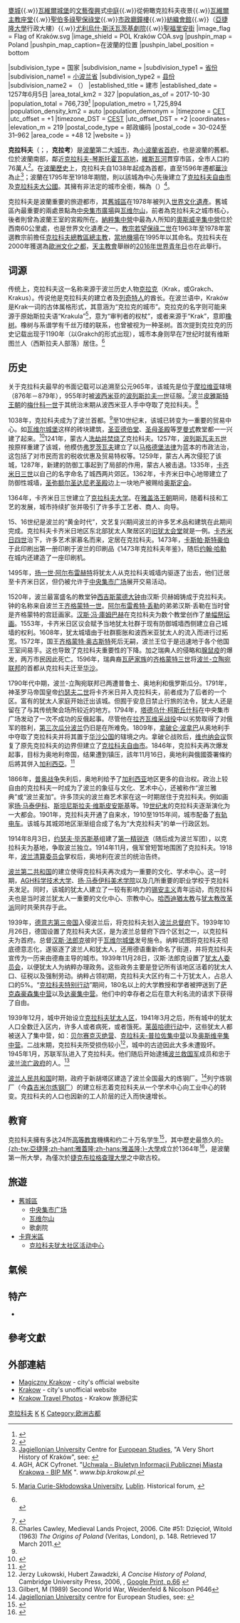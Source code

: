 {{NoteTA
|G1=Popes
}}
{{Infobox settlement
|name = 克拉科夫
|native_name = {{lang|pl|Kraków}}
|official_name = 克拉科夫王家首都市<br>{{lang|pl|Stołeczne Królewskie Miasto Kraków}}
|nickname = 
|motto = 
|settlement_type = [[波兰城市列表|市]]、[[县_(波兰)|都市縣]]、[[省_(波蘭)|省治]]
|total_type = 全市
|image_skyline = {{Photomontage
 |color=#ffffff
 | photo1a = KościółMariacki-POL, Kraków.jpg
 | photo1b = Barbakan Kraków-852.JPG
 | photo1c = Wawel Krakow June 2006 003.jpg
 | photo2a = Night view of Cracow.jpg
 | photo3a = XII, XIV, XIX, Kraków.jpg
 | photo3b = Kościół p.w. św. Piotra i Pawła, Kraków.jpg
 | photo3c = 6887vik Kraków w obrębie Plant. Rynek. Foto Barbara Maliszewska.jpg
 | photo4a = Sukiennice Wieczorem.jpg 
 | photo5a = Collegium Novum Kraków 001.JPG
 | photo5b = Kraków - Juliusz Słowacki Theatre by night 01.jpg
 | photo5c = Kraków Old Town at dusk (9159202954).jpg
 | spacing = 2
 | border = 0
 | size = 266
 }}
|imagesize = <!--default-->
|image_caption = 從左到右往下依序：[[圣母圣殿_(克拉科夫)|聖母聖殿]]{{.w}}[[克拉科夫瓮城|甕城]]{{.w}}[[瓦維爾城堡|瓦維爾城堡]]的[[文藝復興建築|文藝復興]]式[[中庭|中庭]]{{.w}}從{{link-en|克拉庫斯丘|Krakus Mound}}俯瞰克拉科夫夜景{{.w}}[[瓦維爾主教座堂|瓦維爾主教座堂]]{{.w}}[[圣伯多禄圣保禄堂_(克拉科夫)|聖伯多祿聖保祿堂]]{{.w}}[[市政厅钟楼_(克拉科夫)|市政廳鐘樓]]{{.w}}[[纺织会馆_(克拉科夫)|紡織會館]]{{.w}}{{link-en|新學院 (克拉科夫)|Collegium Novum|新學院}}（[[亞捷隆大學|亞捷隆大學]]行政大樓）{{.w}}[[尤利烏什·斯沃瓦茨基劇院|尤利烏什·斯沃瓦茨基劇院]]{{.w}}[[聖福里安街|聖福里安街]]
|image_flag = Flag of Kraków.svg
|image_shield = POL Kraków COA.svg
|pushpin_map = Poland
|pushpin_map_caption=在波蘭的位置
|pushpin_label_position = bottom

|subdivision_type = 国家
|subdivision_name = {{POL}}
|subdivision_type1 = [[波兰省份|省份]]
|subdivision_name1 = [[小波兰省|小波兰省]]
|subdivision_type2 = [[县_(波兰)|县份]]
|subdivision_name2 = （{{link-en|擁有縣權力的市|City with powiat rights}}）
|established_title = 建市
|established_date = 1257年6月5日
|area_total_km2 = 327
|population_as_of = 2017-10-30
|population_total = 766,739<ref>{{cite web|url=http://stat.gov.pl/obszary-tematyczne/ludnosc/ludnosc/powierzchnia-i-ludnosc-w-przekroju-terytorialnym-w-2017-r-,7,14.html|title=Powierzchnia i ludność w przekroju terytorialnym w 2017 r.|publisher=Główny Urząd Statystyczny|date=2017-10-30|accessdate=2017-12-12|archive-date=2017-11-30|archive-url=https://web.archive.org/web/20171130091045/http://stat.gov.pl/obszary-tematyczne/ludnosc/ludnosc/powierzchnia-i-ludnosc-w-przekroju-terytorialnym-w-2017-r-,7,14.html|dead-url=no}}</ref>
|population_metro = 1,725,894
|population_density_km2 = auto
|population_demonym = 
|timezone = [[欧洲中部时间|CET]]
|utc_offset = +1
|timezone_DST = [[欧洲中部时间|CEST]]
|utc_offset_DST = +2
|coordinates={{coord|region:PL|display=it}}
|elevation_m = 219
|postal_code_type = 邮政编码
|postal_code = 30-024至31–962
|area_code = +48 12
|website = {{url|http://www.krakow.pl/}}
}}

'''克拉科夫'''（{{lang-pl|Kraków}}{{IPA-pl|ˈkrakuf||Pl-Krak%C3%B3w.ogg}}；{{lang-de|Krakau}}，'''克拉考'''）是[[波蘭|波蘭]]第二大[[城市|城市]]，為[[小波蘭省|小波蘭省]][[首府|首府]]，也是波蘭的舊都。位於波蘭南部，鄰近[[克拉科夫-琴斯托霍瓦高地|克拉科夫-琴斯托霍瓦高地]]，[[維斯瓦河|維斯瓦河]]貫穿市區，全市人口約76萬人<ref>{{Cite web |url=http://krakow.stat.gov.pl/ |title=Urzad Statystyczny w Krakowie – Stan ludności 2014. |accessdate=2016-08-06 |archive-date=2020-11-01 |archive-url=https://web.archive.org/web/20201101071307/https://krakow.stat.gov.pl/ |dead-url=no }}</ref>。在[[波蘭歷史|波蘭歷史]]上，克拉科夫自1038年起成為首都，直至1596年遷都[[華沙|華沙]]為止<ref name="warsaw-capital-1596">[[Jagiellonian_University|Jagiellonian University]] Centre for [[European_studies|European Studies]], "A Very Short History of Kraków", see: {{cite web|url=http://www.ces.uj.edu.pl/european/krakow/krakow_history.htm|title=1596 administrative capital, the tiny village of Warsaw|accessdate=2007-05-12|archiveurl=https://web.archive.org/web/20090312094359/http://www.ces.uj.edu.pl/european/krakow/krakow_history.htm|archivedate=2009-03-12|deadurl=yes}}</ref>；波蘭在1795年至1918年{{link-en|波蘭歷史 (1795年–1918年)|History of Poland (1795–1918)|亡國}}期間，則以該城為中心先後建立了[[克拉科夫自由市|克拉科夫自由市]]及[[克拉科夫大公國|克拉科夫大公國]]。其擁有非法定的城市全銜，稱為'''{{link-pl|克拉科夫王家首都市|Stołeczne Królewskie Miasto Kraków}}'''（{{lang|pl|Stołeczne Królewskie Miasto Kraków}}）<ref name="bip.krakow-UCHWAŁA">AGH, ACK Cyfronet. "[https://www.bip.krakow.pl/?dok_id=167&sub_dok_id=167&sub=uchwala&query=id=16203&typ=u Uchwala - Biuletyn Informacji Publicznej Miasta Krakowa - BIP MK] {{Wayback|url=https://www.bip.krakow.pl/?dok_id=167&sub_dok_id=167&sub=uchwala&query=id=16203&typ=u |date=20201215011645 }}". ''www.bip.krakow.pl''.</ref>。

克拉科夫是波蘭重要的旅遊都市，其[[克拉科夫老城|舊城區]]在1978年被列入[[世界文化遺產|世界文化遺產]]。舊城區內最重要的兩處景點為[[中央集市广场_(克拉科夫)|中央集市廣場]]與[[瓦维尔山|瓦维尔山]]，前者為克拉科夫之城市核心，後者則曾為波蘭王室的宮殿所在。[[納粹集中營|納粹集中營]]中最為人所知的[[奧斯威辛集中營|奧斯威辛集中營]]位於西南60公里處，也是世界文化遺產之一。[[教宗若望保祿二世|教宗若望保祿二世]]在1963年至1978年當選教宗前擔任[[天主教克拉科夫总教区|克拉科夫總教區總主教]]，[[克拉科夫若望保祿二世國際機場|當地機場]]在1995年以其命名。克拉科夫在2000年獲選為[[歐洲文化之都|歐洲文化之都]]，[[天主教會|天主教會]]舉辦的[[2016年世界青年日|2016年世界青年日]]也在此舉行。

== 词源 ==
传统上，克拉科夫这一名称来源于波兰历史人物[[克拉庫斯|克拉克]]（Krak，或Grakch、Krakus）。传说他是克拉科夫的建立者及[[列奇特人|列奇特人]]的酋长。在波兰语中，Kraków是Krak一词的古体属格形式，其意涵为“克拉克的城市”。克拉克的名字则可能来源于原始斯拉夫语“Krakula”<ref name="Krak or Krakus?">{{pl icon}} [[Maria_Curie-Skłodowska_University|Maria Curie-Skłodowska University]], [[Lublin|Lublin]]. Historical forum, {{cite web|url=http://www.historycy.org/index.php?showtopic=20414|title=Krak or Krakus?|accessdate=2007-06-10|archive-date=2020-12-15|archive-url=https://web.archive.org/web/20201215011649/http://www.historycy.org/index.php?showtopic=20414|dead-url=no}}</ref>，意为“审判者的权杖”，或者来源于“Krak”，意即[[栎属|橡树]]。橡树与系谱学有千丝万缕的联系，也曾被视为一种圣树。首次提到克拉克的历史记载出现于1190年（以Grakch的形式出现），城市本身则早在7世纪时就有维斯图兰人（西斯拉夫人部落）居住。<ref name="History">{{cite web |url=http://www.krakow.pl/en/miasto/?id=dzieje.html |title=Our City. History of Kraków (archaeological findings) |author=The Municipality Of Kraków, Press Office |year=2008 |accessdate=2007-09-11 |deadurl=yes |archiveurl=https://web.archive.org/web/20070219135248/http://www.krakow.pl/en/miasto/?id=dzieje.html |archivedate=2007-02-19 }}<br />{{cite web|url=http://www.krakow-info.com/history.htm|title=History of Kraków|publisher=Krakow Info|author=Marek Strzala|accessdate=2012-12-23|archive-date=2013-01-09|archive-url=https://web.archive.org/web/20130109210713/http://www.krakow-info.com/history.htm|dead-url=no}}</ref>
== 历史 ==
关于克拉科夫最早的书面记载可以追溯至公元965年，该城先是位于[[摩拉維亞|摩拉维亚]]辖境（876年－879年），955年时被[[波希米亚|波西米亚]]的[[波列斯拉夫一世|波列斯拉夫一世]]征服。<ref name="krakow.pl-2">{{cite web|url=http://www.krakow.pl/english/5423,artykul,history.html|title=History of Kraków|author=Magiczny Kraków|date=May 2012|publisher=Official website of the City of Kraków|accessdate=2012-12-23|archive-date=2020-11-23|archive-url=https://web.archive.org/web/20201123072331/http://www.krakow.pl/english/5423,artykul,history.html|dead-url=no}}</ref>波兰[[皮雅斯特王朝|皮雅斯特王朝]]的[[梅什科一世|梅什科一世]]于其统治末期从波西米亚人手中夺取了克拉科夫。<ref name="Cawley">Charles Cawley, {{MLCC|warning=1|url=http://fmg.ac/Projects/MedLands/POLAND.htm#MieszkoIdied992|title=Poland. Mieszko I, 966–992.|title-date=August 2012|date=August 2012}} Medieval Lands Project, 2006. Cite #51: Dzięcioł, Witold (1963) ''The Origins of Poland'' (Veritas, London), p. 148. Retrieved 17 March 2011.</ref>

1038年，克拉科夫成为了波兰首都。<ref name="History"/>至10世纪末，该城已转变为一重要的贸易中心。如[[瓦维尔城堡|瓦维尔城堡]]这样的砖块建筑，[[圣亚德伯堂_(克拉科夫)|圣亚德伯堂]]、[[圣母圣殿_(克拉科夫)|圣母圣殿]]等[[罗曼式建筑|罗曼式]]教堂都一一兴建了起来。<ref name="Rosik - Urbańczyk">{{cite web|url=http://christianization.hist.cam.ac.uk/regions/poland/poland-eccl-org.html|title=Poland – Ecclesiastical organisation|accessdate=2011-05-19|author=Stanisław Rosik and Przemysław Urbańczyk|archive-date=2012-07-07|archive-url=https://archive.is/20120707095202/http://christianization.hist.cam.ac.uk/regions/poland/poland-eccl-org.html|dead-url=no}}</ref>1241年，蒙古人[[蒙古入侵波蘭|洗劫并焚烧了]]克拉科夫。1257年，[[波列斯瓦夫五世|波列斯瓦夫五世]]按原样重建了该城，他模仿[[弗罗茨瓦夫|弗罗茨瓦夫]]建立了以[[马格德堡法律|马格德堡法律]]为蓝本的市政法治，这包括了对市民而言的税收优惠及贸易特权等。1259年，蒙古人再次侵犯了该城，1287年，新建的防御工事起到了局部的作用，蒙古人被击退。1335年，[[卡齐米日三世|卡齐米日三世]]以自己的名字命名了城西两片郊区。1362年，卡齐米日中心地带建立了防御性城墙，[[圣弥额尔圣达尼老圣殿|圣弥额尔圣达尼老圣殿]]边上一块地产被赐给[[奧斯定會|奥斯定会]]。

1364年，卡齐米日三世建立了[[亞捷隆大學|克拉科夫大学]]。在[[雅盖洛王朝|雅盖洛王朝]]期间，随着科技和工艺的发展，城市持续扩张并吸引了许多手工艺者、商人、向导。

15、16世纪是波兰的“黄金时代”，文艺复兴期间波兰的许多艺术品和建筑在此期间完成。克拉科夫卡齐米日地区东北部犹太人聚居区的[[舊猶太會堂|旧犹太会堂]]就是一例。[[卡齐米日四世·雅盖隆契克|卡齐米日四世]]治下，许多艺术家慕名而来，定居在克拉科夫。1473年，[[卡斯帕·斯特豪伯|卡斯帕·斯特豪伯]]于此印刷出第一册印刷于波兰的印刷品《1473年克拉科夫年鉴》，随后[[约翰·哈勒|约翰·哈勒]]在城内还建造了一座印刷机。

1495年，[[扬一世·阿尔布雷赫特|扬一世·阿尔布雷赫特]]将犹太人从克拉科夫城墙内驱逐了出去，他们迁居至卡齐米日区，但仍被允许于[[中央集市广场_(克拉科夫)|中央集市广场]]展开交易活动。

1520年，波兰最富盛名的教堂钟[[西吉斯蒙德大钟|西吉斯蒙德大钟]]由汉斯·贝赫姆铸成于克拉科夫。钟的名称来自波兰王[[齐格蒙特一世|齐格蒙特一世]]。[[阿尔布雷希特·丢勒|阿尔布雷希特·丢勒]]的弟弟汉斯·丢勒在当时曾是齐格蒙特的宫廷画家。[[汉斯·冯·庫姆巴赫|汉斯·冯·庫姆巴赫]]在克拉科夫为数个教堂创作了[[单幅祭坛画|单幅祭坛画]]。1553年，卡齐米日区议会赋予当地犹太社群于现有防御城墙西侧建立自己城墙的权利。1608年，犹太城墙由于社群膨胀和波西米亚犹太人的流入而进行过拓宽。1572年，国王[[齐格蒙特·奥古斯特|齐格蒙特·奥古斯特]]死后无嗣，波兰王位于是迅速地于各个他国王室间易手。这也导致了克拉科夫重要性的下降。加之瑞典人的侵略和[[腺鼠疫|腺鼠疫]]的爆发，两万市民因此死亡。1596年，瑞典裔[[瓦薩王朝|瓦萨家族]]的[[齐格蒙特三世|齐格蒙特三世]]将[[波兰-立陶宛联邦|波兰-立陶宛联邦]]的首都从克拉科夫迁至[[华沙|华沙]]。

1790年代中期，波兰-立陶宛联邦已两遭普鲁士、奥地利和俄罗斯瓜分。1791年，神圣罗马帝国皇帝[[约瑟夫二世_(神圣罗马帝国)|约瑟夫二世]]将卡齐米日并入克拉科夫，前者成为了后者的一个区。富有的犹太人家庭开始迁出该城。但囿于安息日禁止行旅的法令，犹太人还是留在了与其传统聚会场所较近的地方。1794年，[[塔德乌什·柯斯丘什科|塔德乌什·柯斯丘什科]]在中央集市广场发动了一次不成功的反俄起事。尽管他在[[拉齐瓦维采战役|拉齐瓦维采战役]]中以劣势取得了对俄军的胜利，[[第三次瓜分波兰|第三次瓜分波兰]]仍旧是在所难免。1809年，[[拿破仑一世|拿破仑·波拿巴]]从奥地利手中夺取了克拉科夫并将其置于[[華沙公國|华沙公国]]的辖境之内。拿破仑战败后，[[维也纳会议|维也纳会议]]恢复了原先克拉科夫的边界但建立了[[克拉科夫自由市|克拉科夫自由市]]。1846年，克拉科夫再次爆发起事，目标为奥地利帝国，结果遭到镇压，該年11月16日，奥地利與俄國簽署條約后將其併入[[加利西亚_(东欧)|加利西亞]]。<ref> {{Cite book | author = Richard J. Evans著、胡利平譯 | title = 1815-1914競逐權力 | location = 北京 | publisher = 中信出版社 | date = 2018年12月 | pages =241 | ISBN = 978-7-5086-9650-8 | accessdate = 2020年7月29日  | language =zh}}</ref>

1866年，[[普奥战争|普奥战争]]失利后，奥地利给予了[[加利西亚_(东欧)|加利西亚]]地区更多的自治权。政治上较自由的克拉科夫一时成为了波兰的象征与文化、艺术中心，还被称作“波兰雅典”或“波兰麦加”。许多顶尖的波兰裔艺术家在这一时期居住于克拉科夫。例如画家[[扬·马泰伊科|扬·马泰伊科]]、[[斯坦尼斯拉夫·维斯皮安斯基|斯坦尼斯拉夫·维斯皮安斯基]]等。19[[世紀末|世纪末]]的克拉科夫逐渐演化为一大都会。1901年，克拉科夫开通了自来水，1910至1915年间，城市配备了[[克拉科夫電車|有轨电车]]。该城与其城郊地区渐渐组合成了名为“大克拉科夫”的单一行政区划。

1914年8月3日，[[约瑟夫·毕苏斯基|约瑟夫·毕苏斯基]]组建了[[第一精锐连|第一精锐连]]（随后成为波兰军团），以克拉科夫为基地，争取波兰独立。1914年11月，俄军曾短暂地围困了克拉科夫。1918年，[[波兰清算委员会|波兰清算委员会]]掌权后，奥地利在波兰的统治告终。

[[波兰第二共和国|波兰第二共和国]]的建立使得克拉科夫再次成为一重要的文化、学术中心。这一时期，[[AGH科学技术大学|AGH科学技术大学]]、[[扬·马泰伊科美术学院|扬·马泰伊科美术学院]]以及几所重要的职业学校于克拉科夫发足。同时，该城的犹太人建立了一较有影响力的[[锡安主义|锡安主义]]青年运动，而克拉科夫也是当时波兰犹太人一重要的文化中心、宗教中心。[[哈西迪猶太教|哈西迪猶太教]]与[[猶太教改革派|犹太教改革派]]同时共荣共存于此。

1939年，[[納粹德國|德意志第三帝国]]入侵波兰后，将克拉科夫划入[[波蘭總督府|波兰总督府]]下。1939年10月26日，德国设置了克拉科夫大区，是为波兰总督府下四个区划之一，以克拉科夫为首府。总督[[漢斯·法郎克|汉斯·法郎克]]彼时于[[瓦維爾城堡|瓦维尔城堡]]发号施令。纳粹试图将克拉科夫彻底德意志化，遂驱逐了波兰人和犹太人，还用德语重新命名了街道，并将克拉科夫宣传为一历来由德裔主导的城市。1939年11月28日，汉斯·法郎克设置了[[犹太人委员会|犹太人委员会]]，以便犹太人为纳粹办理政务。这些政务主要是登记所有该地区活着的犹太人口、征税以及强制劳动。纳粹占领初期，克拉科夫大区约有二十万犹太人，占总人口的5%。“[[克拉科夫特别行动|克拉科夫特别行动]]”期间，180名以上的大学教授和学者被押送到了[[萨克森豪森集中营|萨克森豪森集中营]]以及[[达豪集中营|达豪集中营]]。他们中的幸存者之后在意大利名流的请求下获得了自由。

1939年12月，城中开始设立[[克拉科夫猶太人區|克拉科夫犹太人区]]，1941年3月之后，所有城中的犹太人口全数迁入区内，许多人或者病死，或者饿死。[[莱茵哈德行动|莱茵哈德行动]]中，这些犹太人都被送入了集中营，如：[[贝尔赛克灭绝营|贝尔赛克灭绝营]]、[[克拉科夫-普拉佐集中营|克拉科夫-普拉佐集中营]]以及[[奥斯威辛集中营|奥斯维辛集中营]]。二战末期，克拉科夫所受损伤较小<ref name="LukZaw">Jerzy Lukowski, Hubert Zawadzki, ''A Concise History of Poland'', Cambridge University Press, 2006, {{ISBN|0-521-85332-X}}, [https://books.google.com/books?id=HMylRh-wHWEC&pg=PA66&dq=Krakow+World+War+damage&as_brr=3&ei=euwGR86wEoiS7gLiyKWBAg&sig=fdYllo4AaUp_anVJiFIy9o2YuUg Google Print, p.66] {{Wayback|url=https://books.google.com/books?id=HMylRh-wHWEC&pg=PA66&dq=Krakow+World+War+damage&as_brr=3&ei=euwGR86wEoiS7gLiyKWBAg&sig=fdYllo4AaUp_anVJiFIy9o2YuUg |date=20201215011659 }}</ref>，城中的古迹因此大多未遭毁坏。1945年1月，苏联军队进入了克拉科夫。他们随后开始逮捕[[波蘭救國軍|波兰救国军]]成员和忠于[[波蘭流亡政府|波兰流亡政府]]的人。<ref>Gilbert, M (1989) Second World War, Weidenfeld & Nicolson P646</ref>

[[波兰人民共和国|波兰人民共和国]]时期，政府于新胡塔区建造了波兰全国最大的炼钢厂。<ref name="krakow_history">[[Jagiellonian_University|Jagiellonian University]] centre for European Studies, see: {{cite web |url=http://www.ces.uj.edu.pl/european/krakow/krakow_history.htm |title="Worker's paradise" of concrete |accessdate=2007-05-12 |deadurl=yes |archiveurl=https://web.archive.org/web/20090312094359/http://www.ces.uj.edu.pl/european/krakow/krakow_history.htm |archivedate=2009-03-12 }}</ref>列宁炼钢厂（今[[森吉米尔炼钢厂|森吉米尔炼钢厂]]）的建立标志着克拉科夫从一个学术中心向工业中心的转变。克拉科夫的人口也因新的工人阶层的迁入而快速增长。

== 教育 ==
克拉科夫擁有多达24所[[高等教育|高等教育]]機構和约二十万名学生<ref>{{cite web|title=Study in Krakow, city of colours|url=http://www.study-krakow.com/about_krakow/|publisher=krakow.pl|accessdate=2013-05-14|archive-date=2020-12-11|archive-url=https://web.archive.org/web/20201211231758/http://www.study-krakow.com/about_krakow/|dead-url=no}}</ref>，其中歷史最悠久的[[亞捷隆大學|-{zh-tw:亞捷隆;zh-hant:雅蓋隆;zh-hans:雅盖隆;}-大學]]成立於1364年<ref>{{cite web|url=http://www.en.uj.edu.pl/en_US/about-university/history|title=History - UJ|website=www.en.uj.edu.pl|accessdate=2018-06-11|archive-date=2020-10-23|archive-url=https://web.archive.org/web/20201023002519/https://en.uj.edu.pl/en_US/about-university/history|dead-url=no}}</ref>，是波蘭第一所大學，為僅次於[[捷克|捷克]][[布拉格查理大學|布拉格查理大學]]之中歐古校。

== 旅遊 ==
* [[克拉科夫老城|舊城區]]
** [[中央集市广场_(克拉科夫)|中央集市广场]]
** [[瓦维尔山|瓦维尔山]]
** 歌劇院
* [[卡齊米區|卡齊米區]]
** [[克拉科夫犹太社区活动中心|克拉科夫犹太社区活动中心]]

{{wide image|Cracow view1.jpg|1000px|align-cap=center|克拉科夫的天際線}}

== 氣候 ==
{{Weather box
|location= 克拉科夫(1981–2010)
|metric first= Yes
|single line= Yes
|Jan record high C = 15.0
|Feb record high C = 19.4
|Mar record high C = 23.0
|Apr record high C = 30.0
|May record high C = 32.6
|Jun record high C = 33.7
|Jul record high C = 35.5
|Aug record high C = 37.3
|Sep record high C = 30.2
|Oct record high C = 27.1
|Nov record high C = 20.5
|Dec record high C = 19.3
|Jan high C= 1.0
|Feb high C= 2.5
|Mar high C= 7.5
|Apr high C= 14.0
|May high C= 19.4
|Jun high C= 21.9
|Jul high C= 24.2
|Aug high C= 23.7
|Sep high C= 18.4
|Oct high C= 13.6
|Nov high C= 6.5
|Dec high C= 1.8
|year high C= 12.9
|Jan mean C = -2.0
|Feb mean C = -0.6
|Mar mean C =  3.3
|Apr mean C =  8.8
|May mean C = 14.4
|Jun mean C = 17.0
|Jul mean C = 19.2
|Aug mean C = 18.4
|Sep mean C = 13.8
|Oct mean C = 9.1
|Nov mean C = 3.4
|Dec mean C = -0.7
|year mean C= 8.7
|Jan low C= -4.9
|Feb low C= -4.0
|Mar low C= 0.6
|Apr low C= 3.9
|May low C= 8.8
|Jun low C= 11.9
|Jul low C= 13.7
|Aug low C= 13.2
|Sep low C= 9.3
|Oct low C= 4.8
|Nov low C= 0.3
|Dec low C= -3.6
|year low C= 4.4
|Jan record low C = -29.6
|Feb record low C = -27.0
|Mar record low C = -17.0
|Apr record low C = -7.0
|May record low C = -4.0
|Jun record low C = -3.8
|Jul record low C =  3.0
|Aug record low C =  4.0
|Sep record low C = -2.0
|Oct record low C = -7.4
|Nov record low C = -17.0
|Dec record low C = -24.8
|precipitation colour=green
|Jan precipitation mm= 39
|Feb precipitation mm= 33
|Mar precipitation mm= 39
|Apr precipitation mm= 47
|May precipitation mm= 82
|Jun precipitation mm= 90
|Jul precipitation mm= 85
|Aug precipitation mm= 74
|Sep precipitation mm= 61
|Oct precipitation mm= 41
|Nov precipitation mm= 41
|Dec precipitation mm= 38
|year precipitation mm= 670

| unit precipitation days =  
| precip days colour      = 
| Jan precipitation days  = 18
| Feb precipitation days  = 17
| Mar precipitation days  = 15
| Apr precipitation days  = 15
| May precipitation days  = 15
| Jun precipitation days  = 16
| Jul precipitation days  = 14
| Aug precipitation days  = 13
| Sep precipitation days  = 13
| Oct precipitation days  = 13
| Nov precipitation days  = 17
| Dec precipitation days  = 20
| year precipitation days = 186

| unit rain days =  
| Jan rain days  =8
| Feb rain days  =7
| Mar rain days  =10
| Apr rain days  =14
| May rain days  =15
| Jun rain days  =16
| Jul rain days  =14
| Aug rain days  =13
| Sep rain days  =13
| Oct rain days  =13
| Nov rain days  =13
| Dec rain days  =12
| year rain days = 148

| unit snow days =  
| Jan snow days  =13
| Feb snow days  =12
| Mar snow days  =7
| Apr snow days  =3
| May snow days  =0
| Jun snow days  =0
| Jul snow days  =0
| Aug snow days  =0
| Sep snow days  =0
| Oct snow days  =1
| Nov snow days  =7
| Dec snow days  =12
| year snow days =55

|Jan humidity= 85
|Feb humidity= 82
|Mar humidity= 78
|Apr humidity= 71
|May humidity= 72
|Jun humidity= 74
|Jul humidity= 74
|Aug humidity= 76
|Sep humidity= 81
|Oct humidity= 83
|Nov humidity= 87
|Dec humidity= 87
|source 1= pogoda.ru.net <ref>[http://www.pogodaiklimat.ru/climate2/12566.htm ] {{Wayback|url=http://www.pogodaiklimat.ru/climate2/12566.htm |date=20151015145055 }} pogoda.ru.net.</ref>
|source 2= bestplaces.net <ref>[http://www.bestplaces.net/climate/details.aspx?cat=Precipitation&wmo=125660&locale=for ] {{Wayback|url=http://www.bestplaces.net/climate/details.aspx?cat=Precipitation&wmo=125660&locale=for |date=20190625022048 }} bestplaces.net.</ref>
}}
== 特产 ==
* {{link-en|克拉科夫香肠|Krakowska}}

== 參考文獻 ==
{{reflist|30em}}

== 外部連結 ==
* [http://www.krakow.pl Magiczny Krakow]{{Wayback|url=http://www.krakow.pl/ |date=20071013123132 }} - city's official website
* [http://www.krakow4u.pl Krakow]{{Wayback|url=http://www.krakow4u.pl/ |date=20090131235503 }} - city's unofficial website
* [http://europe61.com/post/58648607268/krakow-travel-guide Krakow Travel Photos] {{Wayback|url=http://europe61.com/post/58648607268/krakow-travel-guide |date=20201211231822 }} - Krakow 旅游纪实

{{波兰行政区划}}
{{歐洲文化之都}}

{{Authority control}}
[[Category:克拉科夫|]]
[[Category:小波兰省城市|K]]
[[Category:波蘭世界遺產|K]]
[[Category:欧洲古都|Category:欧洲古都]]